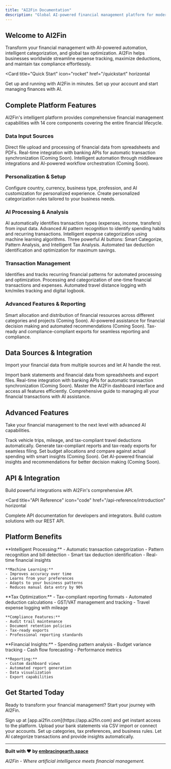 ```yaml
---
title: "AI2Fin Documentation"
description: "Global AI-powered financial management platform for modern businesses"
---
```


## Welcome to AI2Fin

Transform your financial management with AI-powered automation, intelligent categorization, and global tax optimization. AI2Fin helps businesses worldwide streamline expense tracking, maximize deductions, and maintain tax compliance effortlessly.

<Card
  title="Quick Start"
  icon="rocket"
  href="/quickstart"
  horizontal
>
  Get up and running with AI2Fin in minutes. Set up your account and start managing finances with AI.
</Card>

## Complete Platform Features

AI2Fin's intelligent platform provides comprehensive financial management capabilities with 14 core components covering the entire financial lifecycle.

### Data Input Sources

<Columns cols={3}>
  <Card title="CSV Imports" icon="file-csv" href="/data-sources/csv-imports">
    Direct file upload and processing of financial data from spreadsheets and PDFs.
  </Card>
  <Card title="Bank Connectors" icon="bank" href="/data-sources/bank-connectors">
    Real-time integration with banking APIs for automatic transaction synchronization (Coming Soon).
  </Card>
  <Card title="iPaaS / Middlewares" icon="workflow" href="/data-sources/ipaas-middlewares">
    Intelligent automation through middleware integrations and AI-powered workflow orchestration (Coming Soon).
  </Card>
</Columns>

### Personalization & Setup

<Columns cols={2}>
  <Card title="User Preferences" icon="user-cog" href="/features/user-preferences">
    Configure country, currency, business type, profession, and AI customization for personalized experience.
  </Card>
  <Card title="Custom Rules" icon="gear" href="/features/custom-rules">
    Create personalized categorization rules tailored to your business needs.
  </Card>
</Columns>

### AI Processing & Analysis

<Columns cols={2}>
  <Card title="Auto Type Detection" icon="target" href="/features/auto-type-detection">
    AI automatically identifies transaction types (expenses, income, transfers) from input data.
  </Card>
  <Card title="Pattern Analysis" icon="chart-line" href="/features/pattern-analysis">
    Advanced AI pattern recognition to identify spending habits and recurring transactions.
  </Card>
  <Card title="Smart Categorisation" icon="brain" href="/features/smart-categorisation">
    Intelligent expense categorization using machine learning algorithms.
  </Card>
  <Card title="AI Analysis Tools" icon="robot" href="/features/ai-analysis-tools">
    Three powerful AI buttons: Smart Categorize, Pattern Analysis, and Intelligent Tax Analysis.
  </Card>
</Columns>

<Card title="Intelligent Tax Analysis" icon="calculator" href="/features/tax-export" horizontal>
Automated tax deduction identification and optimization for maximum savings.
</Card>

### Transaction Management

<Columns cols={3}>
  <Card title="Recurring Patterns" icon="repeat" href="/features/pattern-analysis">
    Identifies and tracks recurring financial patterns for automated processing and optimization.
  </Card>
  <Card title="One-Time Expenses" icon="circle" href="/guides/transaction-management">
    Processing and categorization of one-time financial transactions and expenses.
  </Card>
  <Card title="Travel Expenses" icon="car" href="/guides/travel-expenses">
    Automated travel distance logging with km/miles tracking and digital logbook.
  </Card>
</Columns>

### Advanced Features & Reporting

<Columns cols={3}>
  <Card title="Allocations" icon="chart-pie" href="/features/allocations">
    Smart allocation and distribution of financial resources across different categories and projects (Coming Soon).
  </Card>
  <Card title="AI Assist" icon="robot" href="/features/ai-assistant">
    AI-powered assistance for financial decision making and automated recommendations (Coming Soon).
  </Card>
  <Card title="Exports" icon="file-export" href="/features/tax-export">
    Tax-ready and compliance-compliant exports for seamless reporting and compliance.
  </Card>
</Columns>

## Data Sources & Integration

Import your financial data from multiple sources and let AI handle the rest.

<Columns cols={2}>
  <Card
    title="CSV Imports"
    icon="file-csv"
    href="/data-sources/csv-imports"
  >
    Import bank statements and financial data from spreadsheets and export files.
  </Card>
  <Card
    title="Bank Connectors"
    icon="bank"
    href="/data-sources/bank-connectors"
  >
    Real-time integration with banking APIs for automatic transaction synchronization (Coming Soon).
  </Card>
  <Card
    title="Dashboard Navigation"
    icon="chart-pie"
    href="/guides/dashboard-navigation"
  >
    Master the AI2Fin dashboard interface and access all features efficiently.
  </Card>
  <Card
    title="Transaction Management"
    icon="list-check"
    href="/guides/transaction-management"
  >
    Comprehensive guide to managing all your financial transactions with AI assistance.
  </Card>
</Columns>

## Advanced Features

Take your financial management to the next level with advanced AI capabilities.

<Columns cols={2}>
  <Card
    title="Travel Expenses"
    icon="car"
    href="/guides/travel-expenses"
  >
    Track vehicle trips, mileage, and tax-compliant travel deductions automatically.
  </Card>
  <Card
    title="Tax Exports"
    icon="file-export"
    href="/features/tax-export"
  >
    Generate tax-compliant reports and tax-ready exports for seamless filing.
  </Card>
  <Card
    title="Allocations"
    icon="chart-pie"
    href="/features/allocations"
  >
    Set budget allocations and compare against actual spending with smart insights (Coming Soon).
  </Card>
  <Card
    title="AI Assistant"
    icon="robot"
    href="/features/ai-assistant"
  >
    Get AI-powered financial insights and recommendations for better decision making (Coming Soon).
  </Card>
</Columns>

## API & Integration

Build powerful integrations with AI2Fin's comprehensive API.

<Card
  title="API Reference"
  icon="code"
  href="/api-reference/introduction"
  horizontal
>
  Complete API documentation for developers and integrators. Build custom solutions with our REST API.
</Card>

## Platform Benefits

<AccordionGroup>
  <Accordion title="AI-Powered Automation">
    **Intelligent Processing:**
    - Automatic transaction categorization
    - Pattern recognition and bill detection
    - Smart tax deduction identification
    - Real-time financial insights
    
    **Machine Learning:**
    - Improves accuracy over time
    - Learns from your preferences
    - Adapts to your business patterns
    - Reduces manual data entry by 90%
  </Accordion>
  
  <Accordion title="Global Tax Compliance">
    **Tax Optimization:**
    - Tax-compliant reporting formats
    - Automated deduction calculations
    - GST/VAT management and tracking
    - Travel expense logging with mileage
    
    **Compliance Features:**
    - Audit trail maintenance
    - Document retention policies
    - Tax-ready exports
    - Professional reporting standards
  </Accordion>
  
  <Accordion title="Business Intelligence">
    **Financial Insights:**
    - Spending pattern analysis
    - Budget variance tracking
    - Cash flow forecasting
    - Performance metrics
    
    **Reporting:**
    - Custom dashboard views
    - Automated report generation
    - Data visualization
    - Export capabilities
  </Accordion>
</AccordionGroup>

## Get Started Today

Ready to transform your financial management? Start your journey with AI2Fin.

<Steps>
  <Step title="Create Account">
    Sign up at [app.ai2fin.com](https://app.ai2fin.com) and get instant access to the platform.
  </Step>
  <Step title="Import Data">
    Upload your bank statements via CSV import or connect your accounts.
  </Step>
  <Step title="Configure Settings">
    Set up categories, tax preferences, and business rules.
  </Step>
  <Step title="Start Managing">
    Let AI categorize transactions and provide insights automatically.
  </Step>
</Steps>

---

**Built with ❤️ by [embracingearth.space](https://embracingearth.space)**

*AI2Fin - Where artificial intelligence meets financial management.*